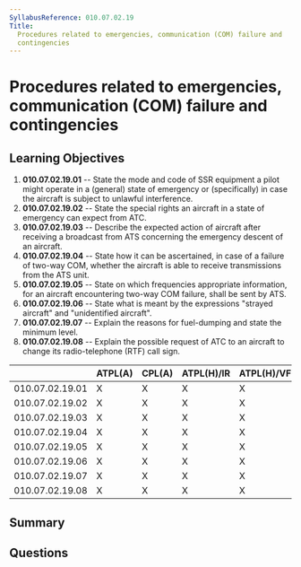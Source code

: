 ```yaml
---
SyllabusReference: 010.07.02.19
Title:
  Procedures related to emergencies, communication (COM) failure and
  contingencies
---
```


# Procedures related to emergencies, communication (COM) failure and contingencies

## Learning Objectives

1.  **010.07.02.19.01** -- State the mode and code of SSR equipment a pilot might
    operate in a (general) state of emergency or (specifically) in case the
    aircraft is subject to unlawful interference.
2.  **010.07.02.19.02** -- State the special rights an aircraft in a state of
    emergency can expect from ATC.
3.  **010.07.02.19.03** -- Describe the expected action of aircraft after
    receiving a broadcast from ATS concerning the emergency descent of an
    aircraft.
4.  **010.07.02.19.04** -- State how it can be ascertained, in case of a failure
    of two-way COM, whether the aircraft is able to receive transmissions from
    the ATS unit.
5.  **010.07.02.19.05** -- State on which frequencies appropriate information,
    for an aircraft encountering two-way COM failure, shall be sent by ATS.
6.  **010.07.02.19.06** -- State what is meant by the expressions "strayed
    aircraft" and "unidentified aircraft".
7.  **010.07.02.19.07** -- Explain the reasons for fuel-dumping and state the
    minimum level.
8.  **010.07.02.19.08** -- Explain the possible request of ATC to an aircraft to
    change its radio-telephone (RTF) call sign.

|                 | ATPL(A) | CPL(A) | ATPL(H)/IR | ATPL(H)/VFR | CPL(H) | IR | CBIR(A) |
| --------------- | ------- | ------ | ---------- | ----------- | ------ | -- | ------- |
| 010.07.02.19.01 | X       | X      | X          | X           | X      | X  | X       |
| 010.07.02.19.02 | X       | X      | X          | X           | X      | X  | X       |
| 010.07.02.19.03 | X       | X      | X          | X           | X      | X  | X       |
| 010.07.02.19.04 | X       | X      | X          | X           | X      | X  | X       |
| 010.07.02.19.05 | X       | X      | X          | X           | X      | X  | X       |
| 010.07.02.19.06 | X       | X      | X          | X           | X      | X  | X       |
| 010.07.02.19.07 | X       | X      | X          | X           | X      | X  |         |
| 010.07.02.19.08 | X       | X      | X          | X           | X      | X  |         |

## Summary

## Questions
